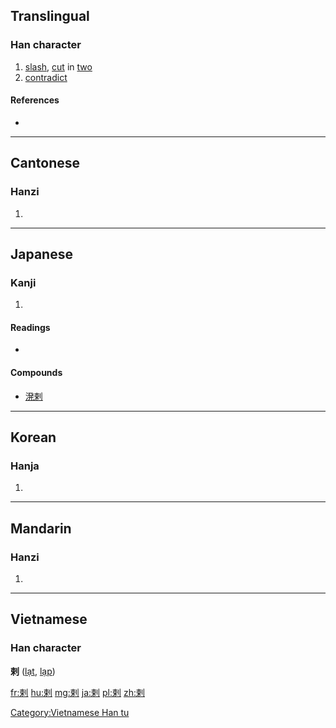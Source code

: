 {{also|刺}}
==Translingual==

===Han character===
{{Han char|rn=18|rad=刀|as=07|sn=9|four=5290<sub>0</sub>|canj=木中中弓 (DLLN)|ids=⿰[[束]][[刂]]}}

# [[slash]], [[cut]] in [[two]]
# [[contradict]]

====References====
* {{Han ref|kx=0140.140|dkj=02010|dj=0318.050|hdz=10339.060|uh=524C|ud=21068|bh=AB66|bd=43878}}

----

==Cantonese==

===Hanzi===
{{yue-hanzi|jyut=|y=laat6}}

# {{defn|lang=yue|sort=刀07}}

----

==Japanese==

===Kanji===
{{ja-kanji|grade=|rs=刀07}}

# {{defn|lang=ja|sort=刀07}}

====Readings====
* {{ja-readings|on=[[らつ]] (ratsu)|kun=[[もとる]] (motoru)}}

====Compounds====
* [[溌剌]]
----

==Korean==

===Hanja===
{{ko-hanja|hangeul=[[랄]]|rv=ral|mr=ral}}

# {{defn|lang=ko|sort=刀07}}

----

==Mandarin==

===Hanzi===
{{cmn-hanzi|pin=[[là]] ([[la4]])|wg=la<sup>4</sup>}}
#{{defn|lang=cmn|sort=刀07}}

----

==Vietnamese==
===Han character===
'''剌''' ([[lạt]], [[lạp]])

[[Category:Vietnamese Han tu]]

[[fr:剌]]
[[hu:剌]]
[[mg:剌]]
[[ja:剌]]
[[pl:剌]]
[[zh:剌]]